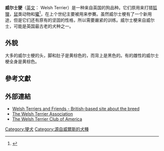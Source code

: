 {{CJK-New-Char|3E74|ver=A}}
{{Infobox Dogbreed
| akcgroup = 㹴犬
| akcstd = http://www.akc.org/breeds/welsh_terrier/index.cfm
| ankcgroup = 第二组（㹴犬）
| ankcstd = http://www.ankc.org.au/home/breeds_details.asp?bid=72
| ckcgroup = 第四组（㹴犬）
| ckcstd = http://www.ckc.ca/en/Default.aspx?tabid=99&BreedCode=WLT
| country = [[英国|英国]]
| fcigroup = 3
| fcinum = 78
| fcisection = 1
| fcistd = http://www.dogdomain.com/FCI/fcistandards/fci-078.htm
| image = Terier walijski suka 2009 pl.jpg
| image_caption =
| kcukgroup = 㹴犬
| kcukstd = http://www.thekennelclub.org.uk/item/88
| name = 威尔士㹴
| nickname = Welshie、WT
| nzkcgroup = 㹴犬
| nzkcstd = http://www.nzkc.org.nz/br284.html
| ukcgroup = 㹴犬
| ukcstd = http://mail.ukcdogs.com/UKCweb.nsf/80de88211ee3f2dc8525703f004ccb1e/132e569780d0de118525704d006a5ed5?OpenDocument
}}

'''威尔士㹴'''（[[英文|英文]]： Welsh Terrier）是一种来自英国的狗品种。它们原用来打猎[[狐狸|狐狸]]，[[鼠|鼠]]类动物和[[獾|獾]]<ref>{{cite web|url=http://www.nzkc.org.nz/breed_info/br284.html|title=NZKC - Breed Standard - Welsh Terrier|publisher=New Zealand Kennel Club|accessdate=30 October 2011|archive-date=2017-04-10|archive-url=https://web.archive.org/web/20170410010308/http://nzkc.org.nz/breed_info/br284.html|dead-url=no}}</ref>，在上个世纪主要被用来参賽。虽然威尔士梗有了一个新用途，但是它们还有原有的坚固的性格，所以需要嚴紧的训练。威尔士梗来自威尔士，可能是英国最古老的犬种之一。

==外貌==
大多的威尔士梗的头，脚和肚子是黄棕色的，而背上是黑色的。有的雌性的威尔士梗全身是黄棕色。

== 參考文獻 ==
{{reflist}}

== 外部連結 ==
{{commons}}
*[https://web.archive.org/web/20111129070601/http://www.weltaf.co.uk/ Welsh Terriers and Friends - British-based site about the breed]
*[https://web.archive.org/web/20111026170119/http://www.welshterrierassociation.co.uk/ The Welsh Terrier Association]
*[https://web.archive.org/web/20111106203258/http://clubs.akc.org/wtca/ The Welsh Terrier Club of America]
{{Terriers}}

[[Category:㹴犬|Category:㹴犬]]
[[Category:源自威爾斯的犬種|Category:源自威爾斯的犬種]]